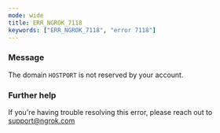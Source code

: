 ```yaml
---
mode: wide
title: ERR_NGROK_7118
keywords: ["ERR_NGROK_7118", "error 7118"]
---
```



### Message

The domain `HOSTPORT` is not reserved by your account.

<ErrorDetails />

### Further help

If you're having trouble resolving this error, please reach out to [support@ngrok.com](mailto:support@ngrok.com?subject=Help%20with%20ERR_NGROK_7118)
